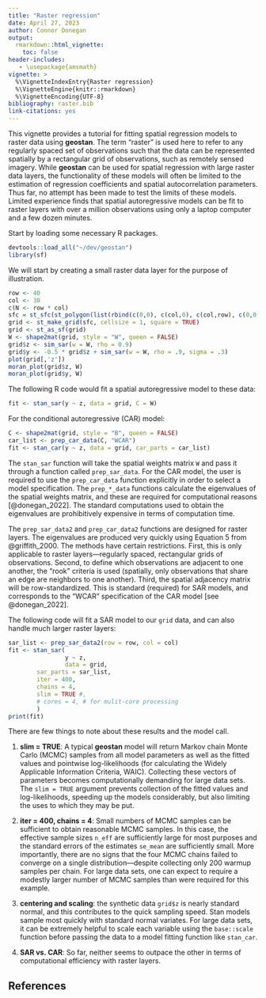 ```yaml
---
title: "Raster regression"
date: April 27, 2023
author: Connor Donegan
output: 
  rmarkdown::html_vignette:
    toc: false
header-includes:
   - \usepackage{amsmath}
vignette: >
  %\VignetteIndexEntry{Raster regression}
  %\VignetteEngine{knitr::rmarkdown}
  %\VignetteEncoding{UTF-8}
bibliography: raster.bib
link-citations: yes
---
```


This vignette provides a tutorial for fitting spatial regression models to raster data using **geostan**. The term "raster" is used here to refer to any regularly spaced set of observations such that the data can be represented spatially by a rectangular grid of observations, such as remotely sensed imagery. While **geostan** can be used for spatial regression with large raster data layers, the functionality of these models will often be limited to the estimation of regression coefficients and spatial autocorrelation parameters. Thus far, no attempt has been made to test the limits of these models. Limited experience finds that spatial autoregressive models can be fit to raster layers with over a million observations using only a laptop computer and a few dozen minutes.

Start by loading some necessary R packages.

```r
devtools::load_all("~/dev/geostan")
library(sf)
```

We will start by creating a small raster data layer for the purpose of illustration.

```r
row <- 40
col <- 30
c(N <- row * col)
sfc = st_sfc(st_polygon(list(rbind(c(0,0), c(col,0), c(col,row), c(0,0)))))
grid <- st_make_grid(sfc, cellsize = 1, square = TRUE)
grid <- st_as_sf(grid)
W <- shape2mat(grid, style = "W", queen = FALSE)
grid$z <- sim_sar(w = W, rho = 0.9)
grid$y <- -0.5 * grid$z + sim_sar(w = W, rho = .9, sigma = .3)
plot(grid[,'z'])
moran_plot(grid$z, W)
moran_plot(grid$y, W)
```

The following R code would fit a spatial autoregressive model to these data:

```r
fit <- stan_sar(y ~ z, data = grid, C = W)
```

For the conditional autoregressive (CAR) model:

```r
C <- shape2mat(grid, style = "B", queen = FALSE)
car_list <- prep_car_data(C, "WCAR")
fit <- stan_car(y ~ z, data = grid, car_parts = car_list)
```

The `stan_sar` function will take the spatial weights matrix `W` and pass it through a function called `prep_sar_data`. For the CAR model, the user is required to use the `prep_car_data` function explicitly in order to select a model specification. The `prep_*_data` functions calculate the eigenvalues of the spatial weights matrix, and these are required for computational reasons [@donegan_2022]. The standard computations used to obtain the eigenvalues are prohibitively expensive in terms of computation time.

The `prep_sar_data2` and `prep_car_data2` functions are designed for raster layers. The eigenvalues are produced very quickly using Equation 5 from @griffith_2000. The methods have certain restrictions. First, this is only applicable to raster layers---regularly spaced, rectangular grids of observations. Second, to define which observations are adjacent to one another, the "rook" criteria is used (spatially, only observations that share an edge are neighbors to one another). Third, the spatial adjacency matrix will be row-standardized. This is standard (required) for SAR models, and corresponds to the "WCAR" specification of the CAR model [see @donegan_2022].

The following code will fit a SAR model to our `grid` data, and can also handle much larger raster layers:

```r
sar_list <- prep_sar_data2(row = row, col = col)
fit <- stan_sar(
                y ~ z, 
                data = grid,
		sar_parts = sar_list,
		iter = 400,
		chains = 4,
		slim = TRUE #,
		# cores = 4, # for mulit-core processing
		)
print(fit)		
```

There are few things to note about these results and the model call.

1.  **slim = TRUE**: A typical **geostan** model will return Markov chain Monte Carlo (MCMC) samples from all model parameters as well as the fitted values and pointwise log-likelihoods (for calculating the Widely Applicable Information Criteria, WAIC). Collecting these vectors of parameters becomes computationally demanding for large data sets. The `slim = TRUE` argument prevents collection of the fitted values and log-likelihoods, speeding up the models considerably, but also limiting the uses to which they may be put.

2.  **iter = 400, chains = 4**: Small numbers of MCMC samples can be sufficient to obtain reasonable MCMC samples. In this case, the effective sample sizes `n_eff` are sufficiently large for most purposes and the standard errors of the estimates `se_mean` are sufficiently small. More importantly, there are no signs that the four MCMC chains failed to converge on a single distribution---despite collecting only 200 warmup samples per chain. For large data sets, one can expect to require a modestly larger number of MCMC samples than were required for this example.

3.  **centering and scaling**: the synthetic data `grid$z` is nearly standard normal, and this contributes to the quick sampling speed. Stan models sample most quickly with standard normal variates. For large data sets, it can be extremely helpful to scale each variable using the `base::scale` function before passing the data to a model fitting function like `stan_car`.

4.  **SAR vs. CAR**: So far, neither seems to outpace the other in terms of computational efficiency with raster layers.

## References
